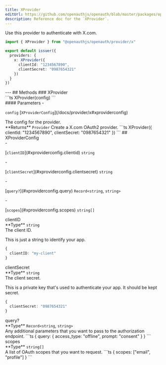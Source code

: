 ```yaml
---
title: XProvider
editUrl: https://github.com/openauthjs/openauth/blob/master/packages/openauth/src/provider/x.ts
description: Reference doc for the `XProvider`.
---
```



<div class="tsdoc">
<Section type="about">
Use this provider to authenticate with X.com.

```ts {5-8}
import { XProvider } from "@openauthjs/openauth/provider/x"

export default issuer({
  providers: {
    x: XProvider({
      clientId: "1234567890",
      clientSecret: "0987654321"
    })
  }
})
```
</Section>
---
## Methods
### XProvider
<Segment>
<Section type="signature">
```ts
XProvider(config)
```
</Section>
<Section type="parameters">
#### Parameters
- <p><code class="key">config</code> [<code class="type">XProviderConfig</code>](/docs/provider/x#xproviderconfig)</p>
The config for the provider.
</Section>
<InlineSection>
**Returns** <code class="type">Provider</code>
</InlineSection>
Create a X.com OAuth2 provider.
```ts
XProvider({
  clientId: "1234567890",
  clientSecret: "0987654321"
})
```
</Segment>
## XProviderConfig
<Segment>
<Section type="parameters">
- <p>[<code class="key">clientID</code>](#xproviderconfig.clientid) <code class="primitive">string</code></p>
- <p>[<code class="key">clientSecret</code>](#xproviderconfig.clientsecret) <code class="primitive">string</code></p>
- <p>[<code class="key">query?</code>](#xproviderconfig.query) <code class="primitive">Record</code><code class="symbol">&lt;</code><code class="primitive">string</code>, <code class="primitive">string</code><code class="symbol">&gt;</code></p>
- <p>[<code class="key">scopes</code>](#xproviderconfig.scopes) <code class="primitive">string</code><code class="symbol">[]</code></p>
</Section>
</Segment>
<NestedTitle id="xproviderconfig.clientid" Tag="h4" parent="XProviderConfig.">clientID</NestedTitle>
<Segment>
<Section type="parameters">
<InlineSection>
**Type** <code class="primitive">string</code>
</InlineSection>
</Section>
The client ID.

This is just a string to identify your app.
```ts
{
  clientID: "my-client"
}
```
</Segment>
<NestedTitle id="xproviderconfig.clientsecret" Tag="h4" parent="XProviderConfig.">clientSecret</NestedTitle>
<Segment>
<Section type="parameters">
<InlineSection>
**Type** <code class="primitive">string</code>
</InlineSection>
</Section>
The client secret.

This is a private key that's used to authenticate your app. It should be kept secret.
```ts
{
  clientSecret: "0987654321"
}
```
</Segment>
<NestedTitle id="xproviderconfig.query" Tag="h4" parent="XProviderConfig.">query?</NestedTitle>
<Segment>
<Section type="parameters">
<InlineSection>
**Type** <code class="primitive">Record</code><code class="symbol">&lt;</code><code class="primitive">string</code>, <code class="primitive">string</code><code class="symbol">&gt;</code>
</InlineSection>
</Section>
Any additional parameters that you want to pass to the authorization endpoint.
```ts
{
  query: {
    access_type: "offline",
    prompt: "consent"
  }
}
```
</Segment>
<NestedTitle id="xproviderconfig.scopes" Tag="h4" parent="XProviderConfig.">scopes</NestedTitle>
<Segment>
<Section type="parameters">
<InlineSection>
**Type** <code class="primitive">string</code><code class="symbol">[]</code>
</InlineSection>
</Section>
A list of OAuth scopes that you want to request.
```ts
{
  scopes: ["email", "profile"]
}
```
</Segment>
</div>